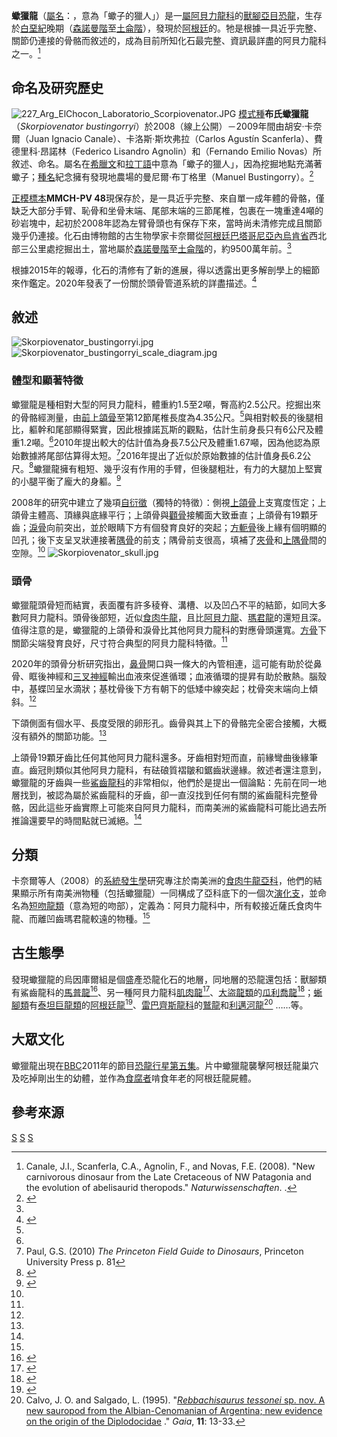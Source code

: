 {{Automatic Taxobox
| taxon = Skorpiovenator
| fossil_range = [[白堊紀|白堊紀]]晚期[[森諾曼階|森諾曼階]]<br>~{{fossil_range|95}}
| image = 219 Arg ElChocon Museo dino.JPG
| image_caption = [[正模標本|正模標本]]的[[埋藏學|埋藏]]狀態
| authority = Canale ''et al.'', 2008
| type_species = '''布氏蠍獵龍<br>''Skorpiovenator bustingorryi'''''
| type_species_authority = Canale ''et al.'', 2008
}}

'''蠍獵龍'''（[[屬名|屬名]]：{{lang|la|''Skorpiovenator''}}，意為「蠍子的獵人」）是一[[屬|屬]][[阿貝力龍科|阿貝力龍科]]的[[獸腳亞目|獸腳亞目]][[恐龍|恐龍]]，生存於[[白堊紀|白堊紀]]晚期（[[森諾曼階|森諾曼階]]至[[土侖階|土侖階]]），發現於[[阿根廷|阿根廷]]的{{link-en|烏因庫爾組|Huincul Formation}}。牠是根據一具近乎完整、關節仍連接的骨骼而敘述的，成為目前所知化石最完整、資訊最詳盡的阿貝力龍科之一。<ref name="canaleetal2008">Canale, J.I., Scanferla, C.A., Agnolin, F., and Novas, F.E. (2008). "New carnivorous dinosaur from the Late Cretaceous of NW Patagonia and the evolution of abelisaurid theropods." ''Naturwissenschaften''. {{doi|10.1007/s00114-008-0487-4}}.</ref>

==命名及研究歷史==
[[File:227_Arg_ElChocon_Laboratorio_Scorpiovenator.JPG|thumb]]
[[模式種|模式種]]'''布氏蠍獵龍'''（''Skorpiovenator bustingorryi''）於2008（線上公開）－2009年間由胡安·卡奈爾（Juan Ignacio Canale）、卡洛斯·斯坎弗拉（Carlos Agustín Scanferla）、費德里科·昂諾林（Federico Lisandro Agnolin）和{{link-en|費南多·諾瓦斯|Fernando Emilio Novas}}（Fernando Emilio Novas）所敘述、命名。屬名在[[希臘文|希臘文]]和[[拉丁語|拉丁語]]中意為「蠍子的獵人」，因為挖掘地點充滿著蠍子；[[種名|種名]]紀念擁有發現地農場的曼尼爾·布丁格里（Manuel Bustingorry）。<ref name="Canaleetal2009">{{Cite journal |author= Canale, J.I., Scanferla, C.A., Agnolin, F., and Novas, F.E. |year= 2009 |title= New carnivorous dinosaur from the Late Cretaceous of NW Patagonia and the evolution of abelisaurid theropods |journal= Naturwissenschaften |pmid= 19057888 |volume= 96 |issue= 3 |pages= 409–414 |doi= 10.1007/s00114-008-0487-4|bibcode= 2009NW.....96..409C |hdl= 11336/52024}}</ref>

[[正模標本|正模標本]]'''MMCH-PV 48'''現保存於{{link-en|爾尼斯特·巴赫曼古生物博物館|Ernesto Bachmann Paleontological Museum}}，是一具近乎完整、來自單一成年體的骨骼，僅缺乏大部分手臂、恥骨和坐骨末端、尾部末端的三節尾椎，包裹在一塊重達4噸的砂岩塊中，起初於2008年認為左臂骨頭也有保存下來，當時尚未清修完成且關節幾乎仍連接。化石由博物館的古生物學家卡奈爾從[[阿根廷|阿根廷]][[巴塔哥尼亞|巴塔哥尼亞]][[內烏肯省|內烏肯省]]{{link-en|喬昆城|Villa El Chocón}}西北部三公里處挖掘出土，當地屬於[[森諾曼階|森諾曼階]]至[[土侖階|土侖階]]的{{link-en|烏因庫爾組|Huincul Formation}}，約9500萬年前。<ref name="Canaleetal2009"/>

根據2015年的報導，化石的清修有了新的進展，得以透露出更多解剖學上的細節來作鑑定。2020年發表了一份關於頭骨管道系統的詳盡描述。<ref name="2020skull">{{Cite journal|author1=Mauricio A. Cerroni|author2=Juan I. Canale|author3=Fernando E. Novas|author4=Ariana Paulina‐Carabajal|year=2020|title=An exceptional neurovascular system in abelisaurid theropod skull: New evidence from ''Skorpiovenator bustingorryi''|url=https://doi.org/10.1111/joa.13258|journal=Journal of Anatomy|access-date=2021-01-03|archive-date=2020-07-22|archive-url=https://web.archive.org/web/20200722153645/https://onlinelibrary.wiley.com/doi/abs/10.1111/joa.13258|dead-url=no}}</ref>

==敘述==
[[File:Skorpiovenator_bustingorryi.jpg|thumb]]
[[File:Skorpiovenator_bustingorryi_scale_diagram.jpg|thumb]]
===體型和顯著特徵===
蠍獵龍是種相對大型的阿貝力龍科，體重約1.5至2噸，臀高約2.5公尺。挖掘出來的骨骼經測量，由[[前上頜骨|前上頜骨]]至第12節尾椎長度為4.35公尺。<ref name="Canaleetal2009"/>與相對較長的後腿相比，軀幹和尾部顯得緊實，因此根據諾瓦斯的觀點，估計生前身長只有6公尺及體重1.2噸。<ref name="canaleetal2008"/>2010年{{link-en|葛瑞格利·保羅|Gregory S. Paul}}提出較大的估計值為身長7.5公尺及體重1.67噸，因為他認為原始數據將尾部估算得太短。<ref name=G.S.Paul2010>Paul, G.S. (2010) ''The Princeton Field Guide to Dinosaurs'', Princeton University Press p. 81</ref>2016年提出了近似於原始數據的估計值身長6.2公尺。<ref>{{cite journal |last1 = Grillo | first1 = O. N. | last2 = Delcourt | first2 = R. |date = 2016 | title = Allometry and body length of abelisauroid theropods: ''Pycnonemosaurus nevesi'' is the new king | journal = Cretaceous Research | volume = 69 | pages = 71–89 | doi = 10.1016/j.cretres.2016.09.001}}</ref>蠍獵龍擁有粗短、幾乎沒有作用的手臂，但後腿粗壯，有力的大腿加上堅實的小腿平衡了龐大的身軀。<ref name="naish, 2012">{{cite book|last=Naish|first=Darren|title=Planet Dinosaur : The Next Generation of Killer Giants|year=2012|publisher=Firefly Books|location=Buffalo, New York|isbn=978-1-77085-049-1|page=[https://archive.org/details/planetdinosaurne00scot/page/14 14]|url=https://archive.org/details/planetdinosaurne00scot/page/14}}</ref>

2008年的研究中建立了幾項[[自衍徵|自衍徵]]（獨特的特徵）：側視[[上頜骨|上頜骨]]上支寬度恆定；上頜骨主體高、頂緣與底緣平行；上頜骨與[[顴骨|顴骨]]接觸面大致垂直；上頜骨有19顆牙齒；[[淚骨|淚骨]]向前突出，並於眼睛下方有個發育良好的突起；[[方軛骨|方軛骨]]後上緣有個明顯的凹孔；{{link-en|齒骨|dentary}}後下支呈叉狀連接著[[隅骨|隅骨]]的前支；隅骨前支很高，填補了[[夾骨|夾骨]]和[[上隅骨|上隅骨]]間的空隙。<ref name="canaleetal2008"/>
[[File:Skorpiovenator_skull.jpg|thumb]]
===頭骨===
蠍獵龍頭骨短而結實，表面覆有許多稜脊、溝槽、以及凹凸不平的結節，如同大多數阿貝力龍科。頭骨後部短，近似[[食肉牛龍|食肉牛龍]]，且比[[阿貝力龍|阿貝力龍]]、[[瑪君龍|瑪君龍]]的還短且深。值得注意的是，蠍獵龍的上頜骨和淚骨比其他阿貝力龍科的對應骨頭還寬。[[方骨|方骨]]下關節尖端發育良好，尺寸符合典型的阿貝力龍科特徵。<ref name="canaleetal2008"/>

2020年的頭骨分析研究指出，[[鼻骨|鼻骨]]開口與一條大的內管相連，這可能有助於從鼻骨、眶後神經和[[三叉神經|三叉神經]]輸出血液來促進循環；血液循環的提昇有助於散熱。腦殼中，基蝶凹呈水滴狀；基枕骨後下方有朝下的低矮中線突起；枕骨突末端向上傾斜。<ref name="2020skull"/>

下頜側面有個水平、長度受限的卵形孔。齒骨與其上下的骨骼完全密合接觸，大概沒有額外的關節功能。<ref name="canaleetal2008"/>

上頜骨19顆牙齒比任何其他阿貝力龍科還多。牙齒相對短而直，前緣彎曲後緣筆直。齒冠則類似其他阿貝力龍科，有砝硠質褶皺和鋸齒狀邊緣。敘述者還注意到，蠍獵龍的牙齒與一些[[鯊齒龍科|鯊齒龍科]]的非常相似，他們於是提出一個論點：先前在同一地層找到，被認為屬於鯊齒龍科的牙齒，卻一直沒找到任何有關的鯊齒龍科完整骨骼，因此這些牙齒實際上可能來自阿貝力龍科，而南美洲的鯊齒龍科可能比過去所推論還要早的時間點就已滅絕。<ref name="canaleetal2008"/>

==分類==
卡奈爾等人（2008）的[[系統發生學|系統發生學]]研究專注於南美洲的[[食肉牛龍亞科|食肉牛龍亞科]]，他們的結果顯示所有南美洲物種（包括蠍獵龍）一同構成了亞科底下的一個次[[演化支|演化支]]，並命名為[[短吻龍類|短吻龍類]]（意為短的吻部），定義為：阿貝力龍科中，所有較接近薩氏食肉牛龍、而離凹齒瑪君龍較遠的物種。<ref name="canaleetal2008"/>

{{clade| style=font-size:100%;line-height:85%
|label1=[[食肉牛龍亞科|食肉牛龍亞科]] Carnotaurinae  
|1={{clade
   |1=[[瑪君龍|瑪君龍]] ''Majungasaurus'' [[File:Majungasaurus_BW_(flipped).jpg|80 px]]
   |label2=[[短吻龍類|短吻龍類]] Brachyrostra  
   |2={{clade
     |label1=[[食肉牛龍亞科|食肉牛龍族]] Carnotaurini  
     |1={{clade
       |1=[[食肉牛龍|食肉牛龍]] ''Carnotaurus'' [[File:Carnotaurus_2017.png|80 px]]
       |2=[[奧卡龍|奧卡龍]] ''Aucasaurus'' [[File:Aucasaurus_garridoi_by_Paleocolour.jpg|80 px]] }}
     |2={{clade 
       |1=[[肌肉龍|肌肉龍]] ''Ilokelesia'' [[File:Ilokelesia_(flipped).jpg|80 px]]
       |label2=  
       |2={{clade 
         |1='''蠍獵龍 ''Skorpiovenator''''' [[File:Skorpiovenator_bustingorryi.jpg|80 px]]
         |2=[[爆誕龍|爆誕龍]]''Ekrixinatosaurus'' [[File:Ekrixinatosaurus_novasi_by_Henrique_Paes.png|80 px]] }} }} }} }} }}

==古生態學==
發現蠍獵龍的烏因庫爾組是個盛產恐龍化石的地層，同地層的恐龍還包括：獸腳類有鯊齒龍科的[[馬普龍|馬普龍]]<ref>{{cite LSA |last=Coria |first=R.A. |last2=Currie |first2=P.J. |year=2006 |title=A new carcharodontosaurid (Dinosauria, Theropoda) from the Upper Cretaceous of Argentina |url=https://www.researchgate.net/publication/228655543_A_new_carcharodontosaurid_Dinosauria_Theropoda_from_the_Upper_Cretaceous_of_Argentina |journal=Geodiversitas |volume=28 |pages=71–118 |accessdate=2019-02-16 |archive-date=2021-02-14 |archive-url=https://web.archive.org/web/20210214170754/https://www.researchgate.net/publication/228655543_A_new_carcharodontosaurid_Dinosauria_Theropoda_from_the_Upper_Cretaceous_of_Argentina |dead-url=no }}</ref>、另一種阿貝力龍科[[肌肉龍|肌肉龍]]<ref>{{Cite journal|author=Coria, R.A.; Salgado, L. & Calvo, J.O.|title=Primeros restos de dinosaurios Theropoda del Miembro Huincul, Formación Río Limay (Cretácico Tardío Presenoniano), Neuquén, Argentina|year=1991|journal=Ameghiniana|volume=28|pages=405-406}}</ref>、[[大盜龍類|大盜龍類]]的[[瓜利喬龍|瓜利喬龍]]<ref>{{cite journal | vauthors = Apesteguía S, Smith ND, Juárez Valieri R, Makovicky PJ | title = An Unusual New Theropod with a Didactyl Manus from the Upper Cretaceous of Patagonia, Argentina | journal = PLOS One | volume = 11 | issue = 7 | pages = e0157793 | year = 2016 | pmid = 27410683 | pmc = 4943716 | doi = 10.1371/journal.pone.0157793 | bibcode = 2016PLoSO..1157793A }}</ref>；[[蜥腳類|蜥腳類]]有[[泰坦巨龍類|泰坦巨龍類]]的[[阿根廷龍|阿根廷龍]]<ref>{{cite LSA |last=Sánchez |first=María Lidia |last2=Heredia |first2=Susana |last3=Calvo |first3=Jorge O. |year=2006 |title=Paleoambientes sedimentarios del Cretácico Superior de la Formación Plottier (Grupo Neuquén), Departamento Confluencia, Neuquén (Sedimentary paleoenvironments in the Upper Cretaceous Plottier Formation (Neuquen Group), Confluencia, Neuquén) |url=https://www.researchgate.net/publication/262615949_Paleoambientes_sedimentarios_del_Cretacico_Superior_de_la_Formacion_Plottier_Grupo_Neuquen_Departamento_Confluencia_Neuquen |journal=Revista de la Asociación Geológica Argentina |volume=61 |pages=3–18 |accessdate=2019-02-16 |archive-date=2019-02-17 |archive-url=https://web.archive.org/web/20190217142217/https://www.researchgate.net/publication/262615949_Paleoambientes_sedimentarios_del_Cretacico_Superior_de_la_Formacion_Plottier_Grupo_Neuquen_Departamento_Confluencia_Neuquen |dead-url=no }}</ref>、[[雷巴齊斯龍科|雷巴齊斯龍科]]的[[鷲龍|鷲龍]]和[[利邁河龍|利邁河龍]]<ref>Calvo, J. O. and Salgado, L. (1995). "[http://www.dinochecker.com/papers/Calvo+Salgado-[1995]-Rebbachisaurus-tessonei.pdf ''Rebbachisaurus tessonei'' sp. nov. A new sauropod from the Albian-Cenomanian of Argentina; new evidence on the origin of the Diplodocidae] {{Wayback|url=http://www.dinochecker.com/papers/Calvo+Salgado-[1995]-Rebbachisaurus-tessonei.pdf |date=20210923134140 }}." ''Gaia'', '''11''': 13-33.</ref> ……等。

==大眾文化==
蠍獵龍出現在[[BBC|BBC]]2011年的節目[[恐龍行星|恐龍行星]][https://www.youtube.com/watch?v=zbmi7ntyYYc&ab_channel=KingRexy 第五集]。片中蠍獵龍襲擊阿根廷龍巢穴及吃掉剛出生的幼體，並作為[[食腐動物|食腐者]]啃食年老的阿根廷龍屍體。

==參考來源==
{{reflist}}

{{獸腳亞目|B.|state=expanded}}
{{Taxonbar|from=Q292134}}
{{Portalbar|生物學|恐龍}}

[[Category:上白堊紀恐龍|S]]
[[Category:南美洲恐龍|S]]
[[Category:阿貝力龍科|S]]